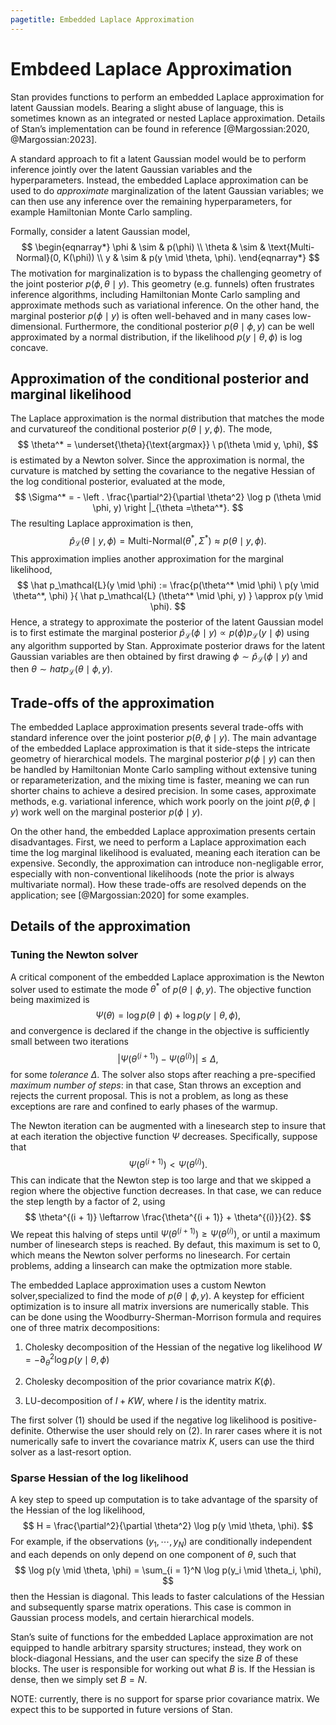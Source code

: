 ```yaml
---
pagetitle: Embedded Laplace Approximation
---
```


# Embdeed Laplace Approximation

Stan provides functions to perform an embedded Laplace 
approximation for latent Gaussian models. Bearing a slight abuse of language,
this is sometimes known as an integrated or nested Laplace approximation.
Details of Stan's implementation can be found in reference
[@Margossian:2020, @Margossian:2023].

A standard approach to fit a latent Gaussian model would be to perform inference
jointly over the latent Gaussian variables and the hyperparameters.
Instead, the embedded Laplace approximation can be used to do *approximate*
marginalization of the latent Gaussian variables; we can then
use any inference over the remaining hyperparameters, for example Hamiltonian
Monte Carlo sampling.

Formally, consider a latent Gaussian model,
$$
\begin{eqnarray*}
  \phi & \sim & p(\phi) \\
  \theta & \sim & \text{Multi-Normal}(0, K(\phi)) \\
  y & \sim & p(y \mid \theta, \phi).
\end{eqnarray*}
$$
The motivation for marginalization is to bypass the challenging geometry of the joint
posterior $p(\phi, \theta \mid y)$. This geometry (e.g. funnels) often frustrates
inference algorithms, including Hamiltonian Monte Carlo sampling and approximate
methods such as variational inference. On the other hand, the marginal posterior
$p(\phi \mid y)$ is often well-behaved and in many cases low-dimensional.
Furthermore, the conditional posterior $p(\theta \mid \phi, y)$ can be well 
approximated by a normal distribution, if the likelihood $p(y \mid \theta, \phi)$ 
is log concave.


## Approximation of the conditional posterior and marginal likelihood

The Laplace approximation is the normal distribution that matches the mode
and curvatureof the conditional posterior $p(\theta \mid y, \phi)$.
The mode,
$$
  \theta^* = \underset{\theta}{\text{argmax}} \ p(\theta \mid y, \phi),
$$
is estimated by a Newton solver. Since the approximation is normal, 
the curvature is matched by setting the covariance to the negative Hessian
of the log conditional posterior, evaluated at the mode,
$$
  \Sigma^* = -  \left . \frac{\partial^2}{\partial \theta^2} 
    \log p (\theta \mid \phi, y) \right |_{\theta =\theta^*}.
$$
The resulting Laplace approximation is then,
$$
\hat p_\mathcal{L} (\theta \mid y, \phi) = \text{Multi-Normal}(\theta^*, \Sigma^*)
\approx p(\theta \mid y, \phi).
$$
This approximation implies another approximation for the marginal likelihood,
$$
   \hat p_\mathcal{L}(y \mid \phi) := \frac{p(\theta^* \mid \phi) \ 
   p(y \mid \theta^*, \phi) }{ \hat p_\mathcal{L} (\theta^* \mid \phi, y) }
   \approx p(y \mid \phi).
$$
Hence, a strategy to approximate the posterior of the latent Gaussian model
is to first estimate the marginal posterior 
$\hat p_\mathcal{L}(\phi \mid y) \propto p(\phi) p_\mathcal{L} (y \mid \phi)$ 
using any algorithm supported by Stan.
Approximate posterior draws for the latent Gaussian variables are then
obtained by first drawing $\phi \sim \hat p_\mathcal{L}(\phi \mid y)$ and
then $\theta \sim  hat p_\mathcal{L}(\theta \mid \phi, y)$.


## Trade-offs of the approximation

The embedded Laplace approximation presents several trade-offs with standard
inference over the joint posterior $p(\theta, \phi \mid y)$. The main
advantage of the embedded Laplace approximation is that it side-steps the
intricate geometry of hierarchical models. The marginal posterior 
$p(\phi \mid y)$ can then be handled by Hamiltonian Monte Carlo sampling
without extensive tuning or reparameterization, and the mixing time is faster,
meaning we can run shorter chains to achieve a desired precision. In some cases,
approximate methods, e.g. variational inference, which
work poorly on the joint $p(\theta, \phi \mid y)$ work well on the marginal
posterior $p(\phi \mid y)$.

On the other hand, the embedded Laplace approximation presents certain
disadvantages. First, we need to perform a Laplace approximation each time
the log marginal likelihood is evaluated, meaning each iteration
can be expensive. Secondly, the approximation can introduce non-negligable
error, especially with non-conventional likelihoods (note the prior
is always multivariate normal). How these trade-offs are resolved depends on the application; see [@Margossian:2020] for some examples.


## Details of the approximation

### Tuning the Newton solver

A critical component of the embedded Laplace approximation is the Newton solver
used to estimate the mode $\theta^*$ of $p(\theta \mid \phi, y)$. The objective
function being maximized is
$$
\Psi(\theta) = \log p(\theta \mid \phi) + \log p(y \mid \theta, \phi),
$$
and convergence is declared if the change in the objective is sufficiently
small between two iterations
$$
| \Psi (\theta^{(i + 1)}) - \Psi (\theta^{(i)}) | \le \Delta, 
$$
for some *tolerance* $\Delta$. The solver also stops after reaching a
pre-specified *maximum number of steps*: in that case, Stan throws an exception
and rejects the current proposal. This is not a problem, as
long as these exceptions are rare and confined to early phases of the warmup.

The Newton iteration can be augmented with a linesearch step to insure that
at each iteration the objective function $\Psi$ decreases. Specifically,
suppose that
$$
\Psi (\theta^{(i + 1)}) < \Psi (\theta^{(i)}).
$$
This can indicate that the Newton step is too large and that we skipped a region
where the objective function decreases. In that case, we can reduce the step
length by a factor of 2, using
$$
  \theta^{(i + 1)} \leftarrow \frac{\theta^{(i + 1)} + \theta^{(i)}}{2}. 
$$
We repeat this halving of steps until 
$\Psi (\theta^{(i + 1)}) \ge \Psi (\theta^{(i)})$, or until a maximum number
of linesearch steps is reached. By defaut, this maximum is set to 0, which
means the Newton solver performs no linesearch. For certain problems, adding
a linsearch can make the optmization more stable.


The embedded Laplace approximation uses a custom Newton solver,specialized 
to find the mode of $p(\theta \mid \phi, y)$.
A keystep for efficient optimization is to insure all matrix inversions are
numerically stable. This can be done using the Woodburry-Sherman-Morrison
formula and requires one of three matrix decompositions:

1. Cholesky decomposition of the Hessian of the negative log likelihood
$W = - \partial^2_\theta \log p(y \mid \theta, \phi)$

2. Cholesky decomposition of the prior covariance matrix $K(\phi)$.

3. LU-decomposition of $I + KW$, where $I$ is the identity matrix.

The first solver (1) should be used if the negative log likelihood is
positive-definite. Otherwise the user should rely on (2). In rarer cases where
it is not numerically safe to invert the covariance matrix $K$, users can
use the third solver as a last-resort option.


### Sparse Hessian of the log likelihood

A key step to speed up computation is to take advantage of the sparsity of
the Hessian of the log likelihood,
$$
  H = \frac{\partial^2}{\partial \theta^2} \log p(y \mid \theta, \phi).
$$
For example, if the observations $(y_1, \cdots, y_N)$ are conditionally
independent and each depends on only depend on one component of $\theta$,
such that
$$
  \log p(y \mid \theta, \phi) = \sum_{i = 1}^N \log p(y_i \mid \theta_i, \phi),
$$
then the Hessian is diagonal. This leads to faster calculations of the Hessian
and subsequently sparse matrix operations. This case is common in Gaussian
process models, and certain hierarchical models.

Stan's suite of functions for the embedded Laplace approximation are not
equipped to handle arbitrary sparsity structures; instead, they work on
block-diagonal Hessians, and the user can specify the size $B$ of these blocks.
The user is responsible for working out what $B$ is. If the Hessian is dense,
then we simply set $B = N$.

NOTE: currently, there is no support for sparse prior covariance matrix.
We expect this to be supported in future versions of Stan.
